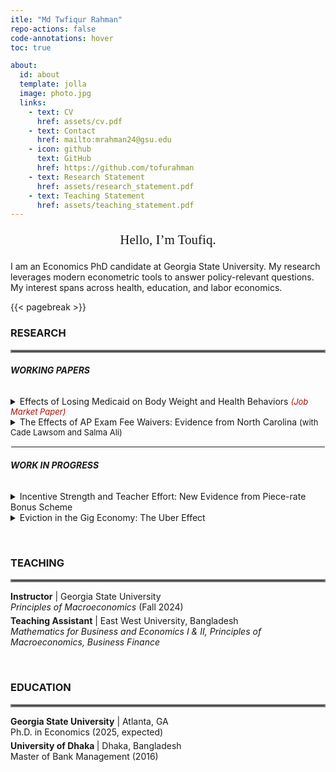 ```yaml
---
itle: "Md Twfiqur Rahman"
repo-actions: false
code-annotations: hover
toc: true

about:
  id: about
  template: jolla
  image: photo.jpg
  links:
    - text: CV
      href: assets/cv.pdf
    - text: Contact
      href: mailto:mrahman24@gsu.edu
    - icon: github
      text: GitHub
      href: https://github.com/tofurahman
    - text: Research Statement
      href: assets/research_statement.pdf
    - text: Teaching Statement
      href: assets/teaching_statement.pdf
---
```


::: {#about}
<center><p style="font-family: Gill Sans; font-size:150%;">Hello, I'm Toufiq.</p></center>

I am an Economics PhD candidate at Georgia State University. My research leverages modern econometric tools to answer policy-relevant questions. My interest spans across health, education, and labor economics.
:::

{{< pagebreak >}}

### RESEARCH

<hr style="border:2px solid gray">

###### **WORKING PAPERS**

<details>

<summary>Effects of Losing Medicaid on Body Weight and Health Behaviors <font color=blue; size="2"><i>(Job Market Paper)</i></font></summary>

<p style="font-family: Serif;">Approximately 170,000 childless adults abruptly lost Medicaid coverage as a result of Tennessee's 2005 Medicaid reform. Leveraging this policy-induced variation in health insurance coverage, I investigate the impact of large-scale Medicaid disenrollment on body weight and health behaviors. Using Behavioral Risk Factor Surveillance System (BRFSS) data from 1997 to 2010, I estimate synthetic difference-in-differences models that compare Tennessee's outcomes before and after the reform with those of a data-driven, synthetic Tennessee. The findings indicate that the reform increased Body Mass Index (BMI) among Tennessean childless adults by 0.37 points, contributing to roughly 4% rise in the prevalence of overweight or obese individuals (BMI≥25). The effects are strong among young (aged 20-39) as well as female childless adults, who likely experienced disproportionately large coverage loss due to the reform. Examining potential mechanisms, I find that decreased participation in moderate physical activity (e.g., cycling, swimming) and dietary changes partially explain the weight gain.</p>

</details>

<details>

<summary>The Effects of AP Exam Fee Waivers: Evidence from North Carolina <font size="2">(with Cade Lawsom and Salma Ali)</font></summary>				

<p style="font-family: Serif;">We leverage policy-induced variation in the out-of-pocket cost of taking Advanced Placement (AP) exams and within student variation to examine the effects of North Carolina\'s AP exam fee waiver policy on AP course enrollment, exam taking, and exam performance. Our use of course-level administrative data and student fixed effects address several limitations of prior studies. We find that the fee waivers increase the likelihood of an AP enrollee to take the AP test, but does not decrease the probability of passing the test. In contrast to previous studies, we find no effect on AP course enrollment. We provide evidence that fee waivers reduce racial gap in AP exam taking and potential college credit accumulation.</p>

</details>

<hr style="border:1px solid white">

###### **WORK IN PROGRESS**

<details>

<summary>Incentive Strength and Teacher Effort: New Evidence from Piece-rate Bonus Scheme</summary>

</details>

<details>

<summary>Eviction in the Gig Economy: The Uber Effect</summary>

</details>

<br>

### TEACHING

<hr style="border:2px solid gray">

<p style="margin:0px; padding:0px;">

<b>Instructor</b> | Georgia State University</p>

<p style="margin:0px; padding:0px;margin-bottom:5px;"><i>Principles of Macroeconomics</i> (Fall 2024)</p>

<p style="margin:0px; padding:0px;">

<b>Teaching Assistant</b> \| East West University, Bangladesh</p>

<p style="margin:0px; padding:0px;"><i>Mathematics for Business and Economics I & II, Principles of Macroeconomics, Business Finance</i></p>

<br>

### EDUCATION

<hr style="border:2px solid gray">

<p style="margin:0px; padding:0px;margin-bottom:0px;"><b>Georgia State University</b> | Atlanta, GA</p>

<p style="margin:0px; padding:0px;margin-bottom:5px;"> Ph.D. in Economics (2025, expected)</p>

<p style="margin:0px; padding:0px;">

<b> University of Dhaka </b> | Dhaka, Bangladesh</p>

<p style="margin:0px; padding:0px;margin-bottom:5px">Master of Bank Management (2016)</p>
